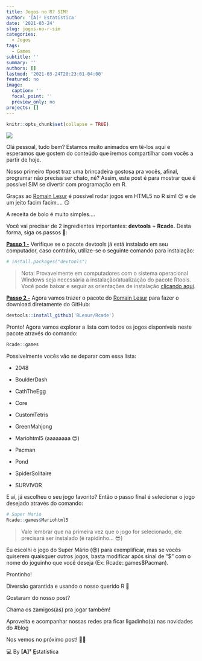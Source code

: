 ```yaml
---
title: Jogos no R? SIM!
author: '[A]² Estatística'
date: '2021-03-24'
slug: jogos-no-r-sim
categories:
  - Jogos
tags:
  - Games
subtitle: ''
summary: ''
authors: []
lastmod: '2021-03-24T20:23:01-04:00'
featured: no
image:
  caption: ''
  focal_point: ''
  preview_only: no
projects: []
---
```


```r
knitr::opts_chunk$set(collapse = TRUE)
```

![](images/photo1.jpg)

Olá pessoal, tudo bem? Estamos muito animados em tê-los aqui e esperamos que gostem do conteúdo que iremos compartilhar com vocês a partir de hoje.

Nosso primeiro \#post traz uma brincadeira gostosa pra vocês, afinal, programar não precisa ser chato, né? Assim, este post é para mostrar que é possível SIM se divertir com programação em R.

Graças ao [Romain Lesur](https://github.com/Rlesur/Rcade) é possível rodar jogos em HTML5 no R sim! 😍 e de um jeito facim facim.... 😏

A receita de bolo é muito simples....

Você vai precisar de 2 ingredientes importantes: **devtools** + **Rcade.** Desta forma, siga os passos 🚶:

[**Passo 1 -**]{.ul} Verifique se o pacote devtools já está instalado em seu computador, caso contrário, utilize-se o seguinte comando para instalação:

```r
# install.packages("devtools")
```

> Nota: Provavelmente em computadores com o sistema operacional Windows seja necessária a instalação/atualização do pacote Rtools. Você pode baixar e seguir as orientações de instalação [clicando aqui](https://cran.r-project.org/bin/windows/Rtools).

[**Passo 2 -**]{.ul} Agora vamos trazer o pacote do [Romain Lesur](https://github.com/Rlesur/Rcade) para fazer o download diretamente do GitHub:

```r
devtools::install_github('RLesur/Rcade')
```

Pronto! Agora vamos explorar a lista com todos os jogos disponíveis neste pacote através do comando:

```r
Rcade::games
```

Possivelmente vocês vão se deparar com essa lista:

-   2048

-   BoulderDash

-   CathTheEgg

-   Core

-   CustomTetris

-   GreenMahjong

-   Mariohtml5 (aaaaaaaa 😍)

-   Pacman

-   Pond

-   SpiderSolitaire

-   SURVIVOR

E aí, já escolheu o seu jogo favorito? Então o passo final é selecionar o jogo desejado através do comando:

```r
# Super Mario
Rcade::games$Mariohtml5
```

> Vale lembrar que na primeira vez que o jogo for selecionado, ele precisará ser instalado (é rapidinho... 😎)

Eu escolhi o jogo do Super Mário (😍) para exemplificar, mas se vocês quiserem quaisquer outros jogos, basta modificar após sinal de "\$" com o nome do joguinho que você deseja (Ex: Rcade::games\$Pacman).

Prontinho!

Diversão garantida e usando o nosso querido R 💖

Gostaram do nosso post?

Chama os zamigos(as) pra jogar também!

Aproveita e acompanhar nossas redes pra ficar ligadinho(a) nas novidades do \#blog

Nos vemos no próximo post! 🚀🥰

💻 By **[A]²** [**E**]{.ul}statística

